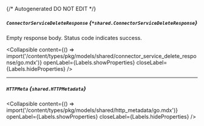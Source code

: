 {/* Autogenerated DO NOT EDIT  */}

##### `ConnectorServiceDeleteResponse` *{`*shared.ConnectorServiceDeleteResponse`}*
Empty response body. Status code indicates success.

<Collapsible content={() => import('/content/types/pkg/models/shared/connector_service_delete_response/go.mdx')} openLabel={Labels.showProperties} closeLabel={Labels.hideProperties} />


---
##### `HTTPMeta` *{`shared.HTTPMetadata`}*

<Collapsible content={() => import('/content/types/pkg/models/shared/http_metadata/go.mdx')} openLabel={Labels.showProperties} closeLabel={Labels.hideProperties} />



